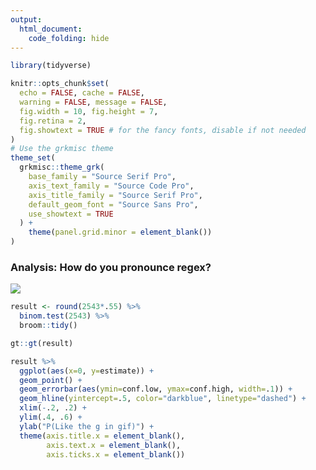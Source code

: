 ```yaml
---
output:
  html_document:
    code_folding: hide
---
```


```r
library(tidyverse)

knitr::opts_chunk$set(
  echo = FALSE, cache = FALSE,
  warning = FALSE, message = FALSE,
  fig.width = 10, fig.height = 7, 
  fig.retina = 2,
  fig.showtext = TRUE # for the fancy fonts, disable if not needed
)
# Use the grkmisc theme
theme_set(
  grkmisc::theme_grk(
    base_family = "Source Serif Pro",
    axis_text_family = "Source Code Pro",
    axis_title_family = "Source Serif Pro",
    default_geom_font = "Source Sans Pro",
    use_showtext = TRUE
  ) + 
    theme(panel.grid.minor = element_blank())
)
```
  
### Analysis: How do you pronounce regex?

[![](figures/results.png)](https://twitter.com/travisgerke/status/1192432767881162754)


```r
result <- round(2543*.55) %>%
  binom.test(2543) %>%
  broom::tidy() 

gt::gt(result)
```

```r
result %>% 
  ggplot(aes(x=0, y=estimate)) + 
  geom_point() + 
  geom_errorbar(aes(ymin=conf.low, ymax=conf.high, width=.1)) + 
  geom_hline(yintercept=.5, color="darkblue", linetype="dashed") + 
  xlim(-.2, .2) + 
  ylim(.4, .6) + 
  ylab("P(Like the g in gif)") + 
  theme(axis.title.x = element_blank(),
        axis.text.x = element_blank(),
        axis.ticks.x = element_blank())
```